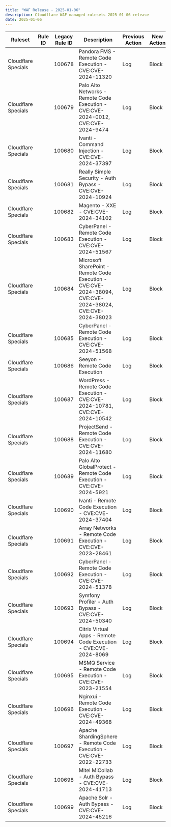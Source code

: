 ```yaml
---
title: "WAF Release - 2025-01-06"
description: Cloudflare WAF managed rulesets 2025-01-06 release
date: 2025-01-06
---
```



<table style="width: 100%">
	<thead>
		<tr>
			<th>Ruleset</th>
			<th>Rule ID</th>
			<th>Legacy Rule ID</th>
			<th>Description</th>
			<th>Previous Action</th>
			<th>New Action</th>
			<th>Comments</th>
		</tr>
	</thead>
	<tbody>
		<tr>
			<td>Cloudflare Specials</td>
			<td>
				<RuleID id="3a321b10270b42549ac201009da08beb" />
			</td>
			<td>100678</td>
			<td>Pandora FMS - Remote Code Execution - CVE:CVE-2024-11320</td>
			<td>Log</td>
			<td>Block</td>
			<td>New Detection</td>
		</tr>
		<tr>
			<td>Cloudflare Specials</td>
			<td>
				<RuleID id="1fe510368b4a47dda90363c2ecdf3d02" />
			</td>
			<td>100679</td>
			<td>
				Palo Alto Networks - Remote Code Execution - CVE:CVE-2024-0012,
				CVE:CVE-2024-9474
			</td>
			<td>Log</td>
			<td>Block</td>
			<td>New Detection</td>
		</tr>
		<tr>
			<td>Cloudflare Specials</td>
			<td>
				<RuleID id="b7ba636927b44ee288b9a697a40f2a35" />
			</td>
			<td>100680</td>
			<td>Ivanti - Command Injection - CVE:CVE-2024-37397</td>
			<td>Log</td>
			<td>Block</td>
			<td>New Detection</td>
		</tr>
		<tr>
			<td>Cloudflare Specials</td>
			<td>
				<RuleID id="6bd9b07c8acc4beeb17c8bee58ae3c89" />
			</td>
			<td>100681</td>
			<td>Really Simple Security - Auth Bypass - CVE:CVE-2024-10924</td>
			<td>Log</td>
			<td>Block</td>
			<td>New Detection</td>
		</tr>
		<tr>
			<td>Cloudflare Specials</td>
			<td>
				<RuleID id="c86e79e15a4a4307870f6f77e37f2da6" />
			</td>
			<td>100682</td>
			<td>Magento - XXE - CVE:CVE-2024-34102</td>
			<td>Log</td>
			<td>Block</td>
			<td>New Detection</td>
		</tr>
		<tr>
			<td>Cloudflare Specials</td>
			<td>
				<RuleID id="945f41b48be9485f953116015054c752" />
			</td>
			<td>100683</td>
			<td>CyberPanel - Remote Code Execution - CVE:CVE-2024-51567</td>
			<td>Log</td>
			<td>Block</td>
			<td>New Detection</td>
		</tr>
		<tr>
			<td>Cloudflare Specials</td>
			<td>
				<RuleID id="aec9a2e554a34a8fa547d069dfe93d7b" />
			</td>
			<td>100684</td>
			<td>
				Microsoft SharePoint - Remote Code Execution - CVE:CVE-2024-38094,
				CVE:CVE-2024-38024, CVE:CVE-2024-38023
			</td>
			<td>Log</td>
			<td>Block</td>
			<td>New Detection</td>
		</tr>
		<tr>
			<td>Cloudflare Specials</td>
			<td>
				<RuleID id="e614dd46c1ce404da1909e841454c856" />
			</td>
			<td>100685</td>
			<td>CyberPanel - Remote Code Execution - CVE:CVE-2024-51568</td>
			<td>Log</td>
			<td>Block</td>
			<td>New Detection</td>
		</tr>
		<tr>
			<td>Cloudflare Specials</td>
			<td>
				<RuleID id="685a4edf68f740b4a2c80d45e92362e5" />
			</td>
			<td>100686</td>
			<td>Seeyon - Remote Code Execution</td>
			<td>Log</td>
			<td>Block</td>
			<td>New Detection</td>
		</tr>
		<tr>
			<td>Cloudflare Specials</td>
			<td>
				<RuleID id="204f9d948a124829acb86555b9f1c9f8" />
			</td>
			<td>100687</td>
			<td>
				WordPress - Remote Code Execution - CVE:CVE-2024-10781,
				CVE:CVE-2024-10542
			</td>
			<td>Log</td>
			<td>Block</td>
			<td>New Detection</td>
		</tr>
		<tr>
			<td>Cloudflare Specials</td>
			<td>
				<RuleID id="19587024724e49329d5b482d0d7ca374" />
			</td>
			<td>100688</td>
			<td>ProjectSend - Remote Code Execution - CVE:CVE-2024-11680</td>
			<td>Log</td>
			<td>Block</td>
			<td>New Detection</td>
		</tr>
		<tr>
			<td>Cloudflare Specials</td>
			<td>
				<RuleID id="fa49213e55484f6c824e0682a5260b70" />
			</td>
			<td>100689</td>
			<td>
				Palo Alto GlobalProtect - Remote Code Execution - CVE:CVE-2024-5921
			</td>
			<td>Log</td>
			<td>Block</td>
			<td>New Detection</td>
		</tr>
		<tr>
			<td>Cloudflare Specials</td>
			<td>
				<RuleID id="11b5fc23e85b41ca90316bddd007118b" />
			</td>
			<td>100690</td>
			<td>Ivanti - Remote Code Execution - CVE:CVE-2024-37404</td>
			<td>Log</td>
			<td>Block</td>
			<td>New Detection</td>
		</tr>
		<tr>
			<td>Cloudflare Specials</td>
			<td>
				<RuleID id="aaeada52bcc840598515de6cc3e49f64" />
			</td>
			<td>100691</td>
			<td>Array Networks - Remote Code Execution - CVE:CVE-2023-28461</td>
			<td>Log</td>
			<td>Block</td>
			<td>New Detection</td>
		</tr>
		<tr>
			<td>Cloudflare Specials</td>
			<td>
				<RuleID id="e2c7ce1ecd6847219f8d9aedfcc6f5bb" />
			</td>
			<td>100692</td>
			<td>CyberPanel - Remote Code Execution - CVE:CVE-2024-51378</td>
			<td>Log</td>
			<td>Block</td>
			<td>New Detection</td>
		</tr>
		<tr>
			<td>Cloudflare Specials</td>
			<td>
				<RuleID id="84d481b1f49c4735afa2fb2bb615335e" />
			</td>
			<td>100693</td>
			<td>Symfony Profiler - Auth Bypass - CVE:CVE-2024-50340</td>
			<td>Log</td>
			<td>Block</td>
			<td>New Detection</td>
		</tr>
		<tr>
			<td>Cloudflare Specials</td>
			<td>
				<RuleID id="9f258f463f9f4b26ad07e3c209d08c8a" />
			</td>
			<td>100694</td>
			<td>Citrix Virtual Apps - Remote Code Execution - CVE:CVE-2024-8069</td>
			<td>Log</td>
			<td>Block</td>
			<td>New Detection</td>
		</tr>
		<tr>
			<td>Cloudflare Specials</td>
			<td>
				<RuleID id="b490d6edcfec4028aef45cf08aafb2f5" />
			</td>
			<td>100695</td>
			<td>MSMQ Service - Remote Code Execution - CVE:CVE-2023-21554</td>
			<td>Log</td>
			<td>Block</td>
			<td>New Detection</td>
		</tr>
		<tr>
			<td>Cloudflare Specials</td>
			<td>
				<RuleID id="c8f65bc9eeef4665820ecfe411b7a8c7" />
			</td>
			<td>100696</td>
			<td>Nginxui - Remote Code Execution - CVE:CVE-2024-49368</td>
			<td>Log</td>
			<td>Block</td>
			<td>New Detection</td>
		</tr>
		<tr>
			<td>Cloudflare Specials</td>
			<td>
				<RuleID id="d5f2e133e34640198d06d7b345954c7e" />
			</td>
			<td>100697</td>
			<td>
				Apache ShardingSphere - Remote Code Execution - CVE:CVE-2022-22733
			</td>
			<td>Log</td>
			<td>Block</td>
			<td>New Detection</td>
		</tr>
		<tr>
			<td>Cloudflare Specials</td>
			<td>
				<RuleID id="c34432e257074cffa9fa15f3f5311209" />
			</td>
			<td>100698</td>
			<td>Mitel MiCollab - Auth Bypass - CVE:CVE-2024-41713</td>
			<td>Log</td>
			<td>Block</td>
			<td>New Detection</td>
		</tr>
		<tr>
			<td>Cloudflare Specials</td>
			<td>
				<RuleID id="3bda15acd73a4b55a5f60cd2b3e5e46e" />
			</td>
			<td>100699</td>
			<td>Apache Solr - Auth Bypass - CVE:CVE-2024-45216</td>
			<td>Log</td>
			<td>Block</td>
			<td>New Detection</td>
		</tr>
	</tbody>
</table>
